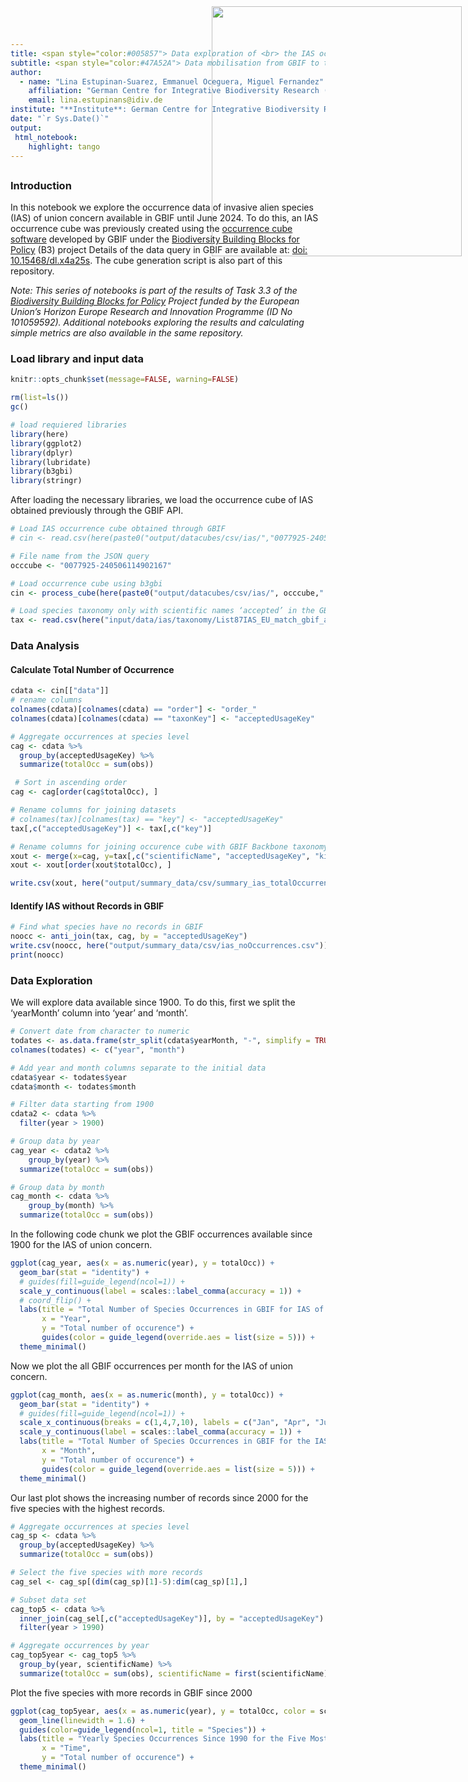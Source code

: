 ```yaml
---
title: <span style="color:#005857"> Data exploration of <br> the IAS occurrences cube
subtitle: <span style="color:#47A52A"> Data mobilisation from GBIF to the EBV Data Portal<span>
author: 
  - name: "Lina Estupinan-Suarez, Emmanuel Oceguera, Miguel Fernandez"
    affiliation: "German Centre for Integrative Biodiversity Research (iDiv)"
    email: lina.estupinans@idiv.de
institute: "**Institute**: German Centre for Integrative Biodiversity Research (iDiv)"
date: "`r Sys.Date()`"
output:
 html_notebook:
    highlight: tango
---
```

<!-- <img src="C:\gitrepo\B-Cubed_data_mobilization\input\logos\B3_logo_full.png" style='width: 200px; position:absolute; top:0; right:0; padding:10px;'/> -->
<img src="C:\gitrepo\B-Cubed_data_mobilization\input\logos\idiv+b3.png" style='width: 400px; position:absolute; top:0; right:0; padding:10px;'/>
---


### Introduction
In this notebook we explore the occurrence data of invasive alien species (IAS) of union concern available in GBIF until June 2024.
To do this, an IAS occurrence cube was previously created using the [occurrence cube software](https://techdocs.gbif.org/en/data-use/data-cubes) developed by GBIF under the [Biodiversity Building Blocks for Policy](https://b-cubed.eu/) (B3) project
Details of the data query in GBIF are available at: [doi: 10.15468/dl.x4a25s](https://www.gbif.org/occurrence/download/0081452-240506114902167). 
The cube generation script is also part of this repository.

*Note: This series of notebooks is part of the results of Task 3.3 of the [Biodiversity Building Blocks for Policy](https://b-cubed.eu/) Project funded by the European Union’s Horizon Europe Research and Innovation Programme (ID No 101059592). Additional notebooks exploring the results and calculating simple metrics are also available in the same repository.*



### Load library and input data
```r
knitr::opts_chunk$set(message=FALSE, warning=FALSE)
```

```r
rm(list=ls())
gc()

# load requiered libraries
library(here)
library(ggplot2)
library(dplyr)
library(lubridate)
library(b3gbi)
library(stringr)
```

After loading the necessary libraries, we load the occurrence cube of IAS obtained previously through the GBIF API.

```r
# Load IAS occurrence cube obtained through GBIF
# cin <- read.csv(here(paste0("output/datacubes/csv/ias/","0077925-240506114902167.csv")),  sep = "\t")

# File name from the JSON query
occcube <- "0077925-240506114902167"

# Load occurrence cube using b3gbi
cin <- process_cube(here(paste0("output/datacubes/csv/ias/", occcube,".csv")))

# Load species taxonomy only with scientific names ‘accepted’ in the GBIF backbone taxonomy
tax <- read.csv(here("input/data/ias/taxonomy/List87IAS_EU_match_gbif_allaccepted.csv"))
```


### Data Analysis
#### Calculate Total Number of Occurrence

```r
cdata <- cin[["data"]]
# rename columns
colnames(cdata)[colnames(cdata) == "order"] <- "order_"
colnames(cdata)[colnames(cdata) == "taxonKey"] <- "acceptedUsageKey"

# Aggregate occurrences at species level
cag <- cdata %>%
  group_by(acceptedUsageKey) %>%
  summarize(totalOcc = sum(obs))

 # Sort in ascending order
cag <- cag[order(cag$totalOcc), ] 
```

```r
# Rename columns for joining datasets
# colnames(tax)[colnames(tax) == "key"] <- "acceptedUsageKey"
tax[,c("acceptedUsageKey")] <- tax[,c("key")]

# Rename columns for joining occurence cube with GBIF Backbone taxonomy
xout <- merge(x=cag, y=tax[,c("scientificName", "acceptedUsageKey", "kingdom", "phylum", "class", "order", "family")], by="acceptedUsageKey")
xout <- xout[order(xout$totalOcc), ]

write.csv(xout, here("output/summary_data/csv/summary_ias_totalOccurrences.csv"))
```

#### Identify IAS without Records in GBIF
```r
# Find what species have no records in GBIF
noocc <- anti_join(tax, cag, by = "acceptedUsageKey")
write.csv(noocc, here("output/summary_data/csv/ias_noOccurrences.csv"))
print(noocc)
```


### Data Exploration

We will explore data available since 1900. To do this, first we split the 'yearMonth' column into 'year' and 'month'.


```r
# Convert date from character to numeric
todates <- as.data.frame(str_split(cdata$yearMonth, "-", simplify = TRUE))
colnames(todates) <- c("year", "month")

# Add year and month columns separate to the initial data
cdata$year <- todates$year
cdata$month <- todates$month

# Filter data starting from 1900
cdata2 <- cdata %>%
  filter(year > 1900)

# Group data by year
cag_year <- cdata2 %>%
    group_by(year) %>%
  summarize(totalOcc = sum(obs))

# Group data by month
cag_month <- cdata %>%
    group_by(month) %>%
  summarize(totalOcc = sum(obs))
```

In the following code chunk we plot the GBIF occurrences available since 1900 for the IAS of union concern.
```r
ggplot(cag_year, aes(x = as.numeric(year), y = totalOcc)) +
  geom_bar(stat = "identity") +
  # guides(fill=guide_legend(ncol=1)) +
  scale_y_continuous(label = scales::label_comma(accuracy = 1)) +
  # coord_flip() +
  labs(title = "Total Number of Species Occurrences in GBIF for IAS of union concern since 1900",
       x = "Year",
       y = "Total number of occurence") +
       guides(color = guide_legend(override.aes = list(size = 5))) +
  theme_minimal()
```

Now we plot the all GBIF occurrences per month for the IAS of union concern.
```r
ggplot(cag_month, aes(x = as.numeric(month), y = totalOcc)) +
  geom_bar(stat = "identity") +
  # guides(fill=guide_legend(ncol=1)) +
  scale_x_continuous(breaks = c(1,4,7,10), labels = c("Jan", "Apr", "Jul", "Oct")) +
  scale_y_continuous(label = scales::label_comma(accuracy = 1)) +
  labs(title = "Total Number of Species Occurrences in GBIF for the IAS of union concern",
       x = "Month",
       y = "Total number of occurence") +
       guides(color = guide_legend(override.aes = list(size = 5))) +
  theme_minimal()
```

Our last plot shows the increasing number of records since 2000 for the five species with the highest records.
```r
# Aggregate occurrences at species level
cag_sp <- cdata %>%
  group_by(acceptedUsageKey) %>%
  summarize(totalOcc = sum(obs))

# Select the five species with more records 
cag_sel <- cag_sp[(dim(cag_sp)[1]-5):dim(cag_sp)[1],]

# Subset data set
cag_top5 <- cdata %>% 
  inner_join(cag_sel[,c("acceptedUsageKey")], by = "acceptedUsageKey") %>%
  filter(year > 1990)

# Aggregate occurrences by year
cag_top5year <- cag_top5 %>%
  group_by(year, scientificName) %>%
  summarize(totalOcc = sum(obs), scientificName = first(scientificName))

```

Plot the five species with more records in GBIF since 2000
```r
ggplot(cag_top5year, aes(x = as.numeric(year), y = totalOcc, color = scientificName, name = "Species")) +
  geom_line(linewidth = 1.6) +
  guides(color=guide_legend(ncol=1, title = "Species")) +
  labs(title = "Yearly Species Occurrences Since 1990 for the Five Most Recorded Species in GBIF from the Birds Directive Annex I",
       x = "Time",
       y = "Total number of occurence") +
  theme_minimal()
```

